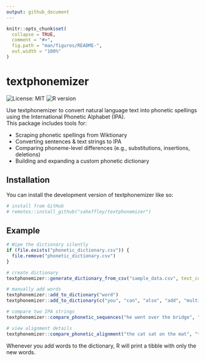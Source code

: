 ```yaml
---
output: github_document
---
```


<!-- README.md is generated from README.Rmd. Please edit that file -->

```r
knitr::opts_chunk$set(
  collapse = TRUE,
  comment = "#>",
  fig.path = "man/figures/README-",
  out.width = "100%"
)
```

# textphonemizer

<!-- badges: start -->
![License: MIT](https://img.shields.io/badge/license-MIT-blue.svg)
![R version](https://img.shields.io/badge/R-4.0%2B-success)
<!-- badges: end -->

Use textphonemizer to convert natural language text into phonetic spellings using the International Phonetic Alphabet (IPA).  
This package includes tools for:

* Scraping phonetic spellings from Wiktionary
* Converting sentences & text strings to IPA
* Comparing phoneme-level differences (e.g., substitutions, insertions, deletions)
* Building and expanding a custom phonetic dictionary

## Installation

You can install the development version of textphonemizer like so:

``` r
# install from GitHub
# remotes::install_github("saheffley/textphonemizer")
```

## Example

```r
# Wipe the dictionary silently
if (file.exists("phonetic_dictionary.csv")) {
  file.remove("phonetic_dictionary.csv")
}
```

```r
# create dictionary
textphonemizer::generate_dictionary_from_csv("sample_data.csv", text_columns = c("auto_transcript", "manual_transcript"))

# manually add words
textphonemizer::add_to_dictionary("word")
textphonemizer::add_to_dictionary(c("you", "can", "also", "add", "multiple", "words", "at", "once"))

# compare two IPA strings
textphonemizer::compare_phonetic_sequences("he went over the bridge", "he went over the ridge")

# view alignment details
textphonemizer::compare_phonetic_alignment("the cat sat on the mat", "the cat sat in the mat")

```
Whenever you add words to the dictionary, R will print a tibble with only the new words.
